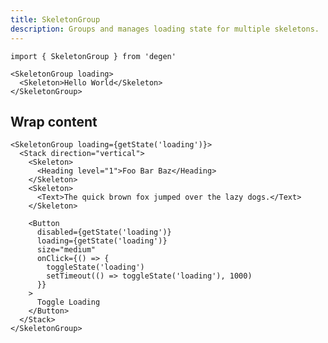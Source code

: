 ```yaml
---
title: SkeletonGroup
description: Groups and manages loading state for multiple skeletons.
---
```


```tsx
import { SkeletonGroup } from 'degen'
```

```tsx expand=true live=true
<SkeletonGroup loading>
  <Skeleton>Hello World</Skeleton>
</SkeletonGroup>
```

## Wrap content

```tsx live=true
<SkeletonGroup loading={getState('loading')}>
  <Stack direction="vertical">
    <Skeleton>
      <Heading level="1">Foo Bar Baz</Heading>
    </Skeleton>
    <Skeleton>
      <Text>The quick brown fox jumped over the lazy dogs.</Text>
    </Skeleton>

    <Button
      disabled={getState('loading')}
      loading={getState('loading')}
      size="medium"
      onClick={() => {
        toggleState('loading')
        setTimeout(() => toggleState('loading'), 1000)
      }}
    >
      Toggle Loading
    </Button>
  </Stack>
</SkeletonGroup>
```

